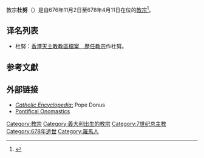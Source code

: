 {{expand language|1=en|time=2019-09-28T03:37:48+00:00}}
{{NoteTA
|G1=Popes
}}
{{Infobox Christian leader
|type             = Pope
| honorific-prefix = 教宗
| name=杜努<br>Donus PP.
|title = [[羅馬主教|羅馬主教]]
|image=[[File:Dono_I.jpg|250px]]
|caption = 位於[[城外聖保祿大殿|城外聖保祿大殿]]的教宗杜努圖像
|birth_name=（不詳）
|term_start=676年11月2日
|term_end=678年4月11日（在位{{Age in years and days|676|11|02|678|04|11|age=no}}）
|predecessor=[[教宗德吾二世|教宗德吾二世]]
|successor=[[教宗佳德|教宗佳德]]
|birth_date=（日期不詳）
|birthplace=[[意大利|意大利]][[罗马|罗马]]
|death_date={{death date|678|4|11|mf=y}}
|deathplace=意大利罗马
}}
{{infobox popestyles
|dipstyle = 教宗閣下
|offstyle = 教宗閣下
|relstyle = 聖父
|deathstyle=（无）
}}

教宗'''杜努'''（{{lang-la|Donus PP.}}）是自676年11月2日至678年4月11日在位的[[教宗|教宗]]<ref>{{cite web |title=Pontiffs |url=https://w2.vatican.va/content/vatican/en/holy-father.index.html |publisher=Holy See |accessdate=2019-09-09 |archiveurl=https://web.archive.org/web/20190909162143/https://w2.vatican.va/content/vatican/en/holy-father.index.html |archivedate=2019-09-09 |language=en}}</ref>。

== 译名列表 ==
* 杜努：[https://web.archive.org/web/20051023073732/http://archives.catholic.org.hk/popes/index.htm 香港天主教教區檔案　歷任教宗]作杜努。

== 参考文獻 ==
{{reflist}}

== 外部链接 ==
* [http://www.newadvent.org/cathen/05133a.htm ''Catholic Encyclopedia'':] {{WebCite|url=https://www.webcitation.org/68c3SBEVG?url=http://www.newadvent.org/cathen/05133a.htm |date=20120622142524 |dateformat=iso }} Pope Donus
* [http://www.routledge-ny.com/ref/papacy/onomastics.pdf Pontifical Onomastics] {{Wayback|url=http://www.routledge-ny.com/ref/papacy/onomastics.pdf |date=20090317185933 }}

{{教宗|[[教宗德吾二世|教宗德吾二世]]|[[教宗佳德|教宗佳德]]|676年11月2日－678年4月11日}}
{{Popes}}
{{Catholicism}}
{{History of the Roman Catholic Church}}

{{Authority control}}
{{DEFAULTSORT:Donus}}
[[Category:教宗|Category:教宗]]
[[Category:義大利出生的教宗|Category:義大利出生的教宗]]
[[Category:7世纪总主教|Category:7世纪总主教]]
[[Category:678年逝世|Category:678年逝世]]
[[Category:羅馬人|Category:羅馬人]]